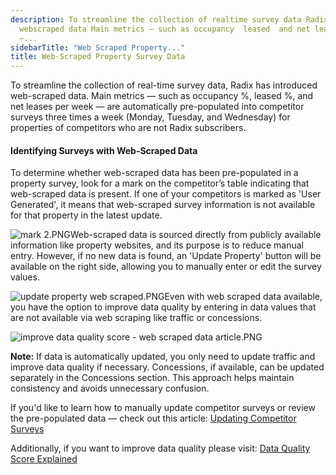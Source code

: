 ```yaml
---
description: To streamline the collection of realtime survey data Radix has introduced
  webscraped data Main metrics — such as occupancy  leased  and net leases per week
  —...
sidebarTitle: "Web Scraped Property..."
title: Web-Scraped Property Survey Data
---
```


To streamline the collection of real-time survey data, Radix has introduced web-scraped data. Main metrics — such as occupancy %, leased %, and net leases per week — are automatically pre-populated into competitor surveys three times a week (Monday, Tuesday, and Wednesday) for properties of competitors who are not Radix subscribers.

#### Identifying Surveys with Web-Scraped Data

To determine whether web-scraped data has been pre-populated in a property survey, look for a mark on the competitor’s table indicating that web-scraped data is present. If one of your competitors is marked as 'User Generated', it means that web-scraped survey information is not available for that property in the latest update.

![mark 2.PNG](/images/radix/fdf6c419ea4690d8ba509a050c1d5ca82975c7b2.png)Web-scraped data is sourced directly from publicly available information like property websites, and its purpose is to reduce manual entry. However, if no new data is found, an 'Update Property' button will be available on the right side, allowing you to manually enter or edit the survey values.

![update property web scraped.PNG](/images/radix/e4fac67ce81e75d5a2ec85c5a48646a5baa59e58.png)Even with web scraped data available, you have the option to improve data quality by entering in data values that are not available via web scraping like traffic or concessions.

![improve data quality score - web scraped data article.PNG](/images/radix/4d50ec900261349f1244c88cfd6ba31ed67d72a5.png) 

**Note:** If data is automatically updated, you only need to update traffic and improve data quality if necessary. Concessions, if available, can be updated separately in the Concessions section. This approach helps maintain consistency and avoids unnecessary confusion.

If you'd like to learn how to manually update competitor surveys or review the pre-populated data — check out this article: [Updating Competitor Surveys](updating-competitor-surveys)

Additionally, if you want to improve data quality please visit: [Data Quality Score Explained](data-quality-score-explained)